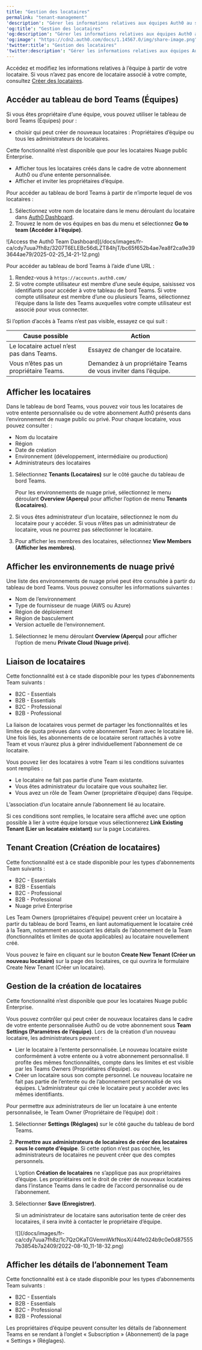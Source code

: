 ---
title: "Gestion des locataires"
permalink: "tenant-management"
'description': "Gérer les informations relatives aux équipes Auth0 au sein d’un locataire donné."
'og:title': "Gestion des locataires"
'og:description': "Gérer les informations relatives aux équipes Auth0 au sein d’un locataire donné."
'og:image': "https://cdn2.auth0.com/docs/1.14567.0/img/share-image.png"
'twitter:title': "Gestion des locataires"
'twitter:description': "Gérer les informations relatives aux équipes Auth0 au sein d’un locataire donné."
---

Accédez et modifiez les informations relatives à l’équipe à partir de votre locataire. Si vous n’avez pas encore de locataire associé à votre compte, consultez [Créer des locataires](/docs/fr-ca/get-started/auth0-overview/create-tenants).

## Accéder au tableau de bord Teams (Équipes)

Si vous êtes propriétaire d’une équipe, vous pouvez utiliser le tableau de bord Teams (Équipes) pour :

* choisir qui peut créer de nouveaux locataires : Propriétaires d’équipe ou tous les administrateurs de locataires.

<Callout icon="file-lines" color="#0EA5E9" iconType="regular">

Cette fonctionnalité n’est disponible que pour les locataires Nuage public Enterprise.

</Callout>

* Afficher tous les locataires créés dans le cadre de votre abonnement Auth0 ou d’une entente personnalisée.
* Afficher et inviter les propriétaires d’équipe.

Pour accéder au tableau de bord Teams à partir de n’importe lequel de vos locataires :

1. Sélectionnez votre nom de locataire dans le menu déroulant du locataire dans [Auth0 Dashboard](https://manage.auth0.com/dashboard).
2. Trouvez le nom de vos équipes en bas du menu et sélectionnez **Go to team (Accéder à l’équipe)**.

<Frame>![Access the Auth0 Team Dashboard](/docs/images/fr-ca/cdy7uua7fh8z/3207T6ELEBc56dLZT84hjT/bc65f652b4ae7ea8f2ca9e393644ae79/2025-02-25_14-21-12.png)</Frame>

Pour accéder au tableau de bord Teams à l’aide d’une URL :

1. Rendez-vous à `https://accounts.auth0.com/`
2. Si votre compte utilisateur est membre d’une seule équipe, saisissez vos identifiants pour accéder à votre tableau de bord Teams. Si votre compte utilisateur est membre d’une ou plusieurs Teams, sélectionnez l’équipe dans la liste des Teams auxquelles votre compte utilisateur est associé pour vous connecter.

Si l’option d’accès à Teams n’est pas visible, essayez ce qui suit :

<table class="table"><thead>
<tr>
<th>Cause possible</th>
<th>Action</th>
</tr>
</thead>
<tbody>
<tr>
<td>Le locataire actuel n’est pas dans Teams.</td>
<td>Essayez de changer de locataire.</td>
</tr>
<tr>
<td>Vous n’êtes pas un propriétaire Teams.</td>
<td>Demandez à un propriétaire Teams de vous inviter dans l’équipe.</td>
</tr>
</tbody>
</table>

## Afficher les locataires

Dans le tableau de bord Teams, vous pouvez voir tous les locataires de votre entente personnalisée ou de votre abonnement Auth0 présents dans l’environnement de nuage public ou privé. Pour chaque locataire, vous pouvez consulter :

* Nom du locataire
* Région
* Date de création
* Environnement (développement, intermédiaire ou production)
* Administrateurs des locataires

1. Sélectionnez **Tenants (Locataires)** sur le côté gauche du tableau de bord Teams.

   Pour les environnements de nuage privé, sélectionnez le menu déroulant **Overview (Aperçu)** pour afficher l’option de menu **Tenants (Locataires)**.
2. Si vous êtes administrateur d’un locataire, sélectionnez le nom du locataire pour y accéder. Si vous n’êtes pas un administrateur de locataire, vous ne pourrez pas sélectionner le locataire.
3. Pour afficher les membres des locataires, sélectionnez **View Members (Afficher les membres)**.

## Afficher les environnements de nuage privé

Une liste des environnements de nuage privé peut être consultée à partir du tableau de bord Teams. Vous pouvez consulter les informations suivantes :

* Nom de l’environnement
* Type de fournisseur de nuage (AWS ou Azure)
* Région de déploiement
* Région de basculement
* Version actuelle de l’environnement.

1. Sélectionnez le menu déroulant **Overview (Aperçu)**  pour afficher l’option de menu **Private Cloud (Nuage privé)**.

## Liaison de locataires

<Callout icon="file-lines" color="#0EA5E9" iconType="regular">

Cette fonctionnalité est à ce stade disponible pour les types d’abonnements Team suivants :

* B2C - Essentials
* B2B - Essentials
* B2C - Professional
* B2B - Professional

</Callout>

La liaison de locataires vous permet de partager les fonctionnalités et les limites de quota prévues dans votre abonnement Team avec le locataire lié. Une fois liés, les abonnements de ce locataire seront rattachés à votre Team et vous n’aurez plus à gérer individuellement l’abonnement de ce locataire.

Vous pouvez lier des locataires à votre Team si les conditions suivantes sont remplies :

* Le locataire ne fait pas partie d’une Team existante.
* Vous êtes administrateur du locataire que vous souhaitez lier.
* Vous avez un rôle de Team Owner (propriétaire d’équipe) dans l’équipe.

<Callout icon="file-lines" color="#0EA5E9" iconType="regular">

L’association d’un locataire annule l’abonnement lié au locataire.

</Callout>

Si ces conditions sont remplies, le locataire sera affiché avec une option possible à lier à votre équipe lorsque vous sélectionnerez **Link Existing Tenant (Lier un locataire existant)** sur la page Locataires.

## Tenant Creation (Création de locataires)

<Callout icon="file-lines" color="#0EA5E9" iconType="regular">

Cette fonctionnalité est à ce stade disponible pour les types d’abonnements Team suivants :

* B2C - Essentials
* B2B - Essentials
* B2C - Professional
* B2B - Professional
* Nuage privé Enterprise

</Callout>

Les Team Owners (propriétaires d’équipe) peuvent créer un locataire à partir du tableau de bord Teams, en liant automatiquement le locataire créé à la Team, notamment en associant les détails de l’abonnement de la Team (fonctionnalités et limites de quota applicables) au locataire nouvellement créé.

Vous pouvez le faire en cliquant sur le bouton **Create New Tenant (Créer un nouveau locataire)** sur la page des locataires, ce qui ouvrira le formulaire Create New Tenant (Créer un locataire).

## Gestion de la création de locataires

<Callout icon="file-lines" color="#0EA5E9" iconType="regular">

Cette fonctionnalité n’est disponible que pour les locataires Nuage public Enterprise.

</Callout>

Vous pouvez contrôler qui peut créer de nouveaux locataires dans le cadre de votre entente personnalisée Auth0 ou de votre abonnement sous **Team Settings (Paramètres de l’équipe)**. Lors de la création d’un nouveau locataire, les administrateurs peuvent :

* Lier le locataire à l’entente personnalisée. Le nouveau locataire existe conformément à votre entente ou à votre abonnement personnalisé. Il profite des mêmes fonctionnalités, compte dans les limites et est visible par les Teams Owners (Propriétaires d’équipe).
  ou
* Créer un locataire sous son compte personnel. Le nouveau locataire ne fait pas partie de l’entente ou de l’abonnement personnalisé de vos équipes. L’administrateur qui crée le locataire peut y accéder avec les mêmes identifiants.

Pour permettre aux administrateurs de lier un locataire à une entente personnalisée, le Team Owner (Propriétaire de l’équipe) doit :

1. Sélectionner **Settings (Réglages)** sur le côté gauche du tableau de bord Teams.
2. **Permettre aux administrateurs de locataires de créer des locataires sous le compte d’équipe**. Si cette option n’est pas cochée, les administrateurs de locataires ne peuvent créer que des comptes personnels.

   <Callout icon="file-lines" color="#0EA5E9" iconType="regular">

   L’option **Création de locataires** ne s’applique pas aux propriétaires d’équipe. Les propriétaires ont le droit de créer de nouveaux locataires dans l’instance Teams dans le cadre de l’accord personnalisé ou de l’abonnement.

   </Callout>

3. Sélectionner **Save (Enregistrer)**.

   <Warning>

   Si un administrateur de locataire sans autorisation tente de créer des locataires, il sera invité à contacter le propriétaire d’équipe.

   </Warning>

   <Frame>![](/docs/images/fr-ca/cdy7uua7fh8z/1c7QzOKaTGVemnWkfNosXi/44fe024b9c0e0d875557b3854b7a2409/2022-08-10_11-18-32.png)</Frame>

## Afficher les détails de l’abonnement Team

<Callout icon="file-lines" color="#0EA5E9" iconType="regular">

Cette fonctionnalité est à ce stade disponible pour les types d’abonnements Team suivants :

* B2C - Essentials
* B2B - Essentials
* B2C - Professional
* B2B - Professional

</Callout>

Les propriétaires d’équipe peuvent consulter les détails de l’abonnement Teams en se rendant à l’onglet « Subscription » (Abonnement) de la page « Settings » (Réglages).